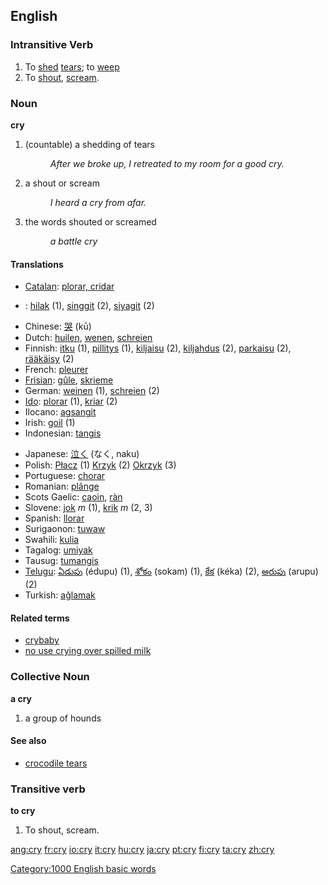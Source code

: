 ==English==

{{rank|individual|girls|wall|809|cry|step|turning|village}}

===Intransitive Verb===
{{en-verb|cry|cries|crying|cried}}

# To [[shed]] [[tears]]; to [[weep]]
# To [[shout]], [[scream]].

===Noun===
'''cry'''
#(countable) a shedding of tears 
#:''After we broke up, I retreated to my room for a good cry.''
#a shout or scream
#:''I heard a cry from afar.''
#the words shouted or screamed
#:''a battle cry''

====Translations====
{{top}}
*[[Catalan]]: [[plorar, cridar]]
*{{ceb}}: [[hilak]] (1), [[singgit]] (2), [[siyagit]] (2)
*Chinese: [[哭]] (k&#363;)
*Dutch: [[huilen]], [[wenen]], [[schreien]]
*Finnish: [[itku]] (1), [[pillitys]] (1), [[kiljaisu]] (2), [[kiljahdus]] (2), [[parkaisu]] (2), [[rääkäisy]] (2)
*French: [[pleurer]]
*[[Frisian]]: [[gûle]], [[skrieme]]
*German: [[weinen]] (1), [[schreien]] (2)
*[[Ido]]: [[plorar]] (1), [[kriar]] (2)
*Ilocano: [[agsangit]]
*Irish: [[goil]] (1)
*Indonesian: [[tangis]]
{{mid}}
*Japanese: [[泣く]] (なく, naku)
*Polish: [[Płacz]] (1) [[Krzyk]] (2) [[Okrzyk]] (3)
*Portuguese: [[chorar]]
*Romanian: [[plânge]]
*Scots Gaelic: [[caoin#Scots Gaelic|caoin]], [[ràn]]
*Slovene: [[jok]] ''m'' (1), [[krik]] ''m'' (2, 3)
*Spanish: [[llorar]]
*Surigaonon: [[tuwaw]]
*Swahili: [[kulia]]
*Tagalog: [[umiyak]]
*Tausug: [[tumangis]]
*[[Telugu]]: [[ఏడుపు]] (édupu) (1), [[శోకం]] (sokam) (1), [[కేక]] (kéka) (2), [[అరుపు]] (arupu) (2)
*Turkish: [[ağlamak]]
{{bottom}}

====Related terms====
*[[crybaby]]
*[[no use crying over spilled milk]]

===Collective Noun===
'''a cry'''

# a group of hounds

====See also====
*[[crocodile tears]]

===Transitive verb===
'''to cry'''

# To shout, scream.

[[Category:1000 English basic words]]

[[ang:cry]]
[[fr:cry]]
[[io:cry]]
[[it:cry]]
[[hu:cry]]
[[ja:cry]]
[[pt:cry]]
[[fi:cry]]
[[ta:cry]]
[[zh:cry]]